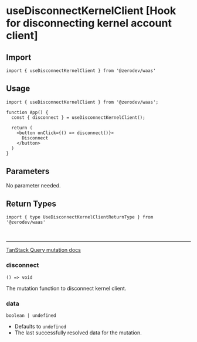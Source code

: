 
# useDisconnectKernelClient [Hook for disconnecting kernel account client]

## Import
```tsx
import { useDisconnectKernelClient } from '@zerodev/waas'
```

## Usage
```tsx
import { useDisconnectKernelClient } from '@zerodev/waas';

function App() {
  const { disconnect } = useDisconnectKernelClient();

  return (
    <button onClick={() => disconnect()}>
      Disconnect
    </button>
  )
}
```

## Parameters

No parameter needed.

## Return Types

```tsx
import { type UseDisconnectKernelClientReturnType } from '@zerodev/waas'
```

<br />

---

[TanStack Query mutation docs](https://tanstack.com/query/v5/docs/react/reference/useMutation)

### disconnect
`() => void`

The mutation function to disconnect kernel client.

### data
`boolean | undefined`

- Defaults to `undefined`
- The last successfully resolved data for the mutation.

<MutationResult />